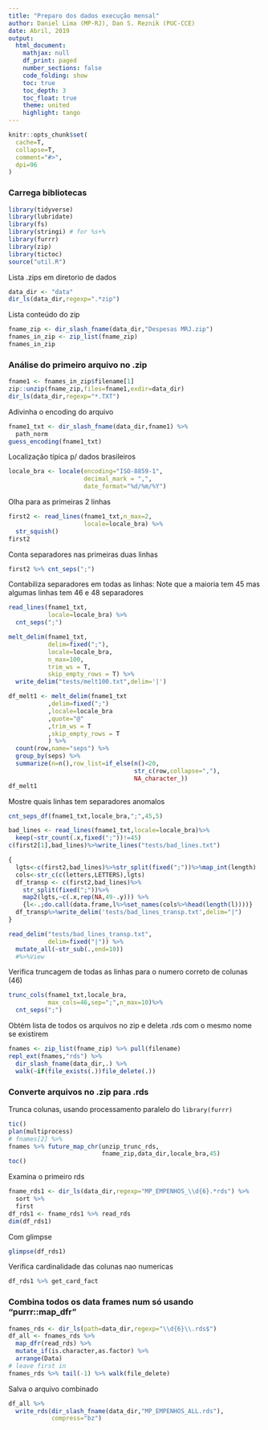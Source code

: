 ```yaml
---
title: "Preparo dos dados execução mensal"
author: Daniel Lima (MP-RJ), Dan S. Reznik (PUC-CCE)
date: Abril, 2019
output: 
  html_document:
    mathjax: null
    df_print: paged
    number_sections: false
    code_folding: show
    toc: true
    toc_depth: 3
    toc_float: true
    theme: united
    highlight: tango
---
```


```r
knitr::opts_chunk$set(
  cache=T,
  collapse=T,
  comment="#>",
  dpi=96
)
```

### Carrega bibliotecas

```r
library(tidyverse)
library(lubridate)
library(fs)
library(stringi) # for %s+%
library(furrr)
library(zip)
library(tictoc)
source("util.R")
```

Lista .zips em diretorio de dados

```r
data_dir <- "data"
dir_ls(data_dir,regexp=".*zip")
```

Lista conteúdo do zip

```r
fname_zip <- dir_slash_fname(data_dir,"Despesas MRJ.zip")
fnames_in_zip <- zip_list(fname_zip)
fnames_in_zip
```

### Análise do primeiro arquivo no .zip

```r
fname1 <- fnames_in_zip$filename[1]
zip::unzip(fname_zip,files=fname1,exdir=data_dir)
dir_ls(data_dir,regexp="*.TXT")
```

Adivinha o encoding do arquivo

```r
fname1_txt <- dir_slash_fname(data_dir,fname1) %>%
  path_norm
guess_encoding(fname1_txt)
```

Localização típica p/ dados brasileiros

```r
locale_bra <- locale(encoding="ISO-8859-1",
                     decimal_mark = ",",
                     date_format="%d/%m/%Y")
```

Olha para as primeiras 2 linhas

```r
first2 <- read_lines(fname1_txt,n_max=2,
                     locale=locale_bra) %>%
  str_squish() 
first2
```

Conta separadores nas primeiras duas linhas

```r
first2 %>% cnt_seps(";")
```

Contabiliza separadores em todas as linhas: Note que a maioria tem 45 mas algumas linhas tem 46 e 48 separadores

```r
read_lines(fname1_txt,
           locale=locale_bra) %>%
  cnt_seps(";")
```

<!-- Experimento: usa `melt_delim` para ler "ragged" -->

```r
melt_delim(fname1_txt,
           delim=fixed(";"),
           locale=locale_bra,
           n_max=100,
           trim_ws = T,
           skip_empty_rows = T) %>%
  write_delim("tests/melt100.txt",delim='|')
```

<!-- Lento: Analisa colunas com frame longo ("melt") -->

```r
df_melt1 <- melt_delim(fname1_txt
           ,delim=fixed(";")
           ,locale=locale_bra
           ,quote="@"
           ,trim_ws = T
           ,skip_empty_rows = T
           ) %>%
  count(row,name="seps") %>%
  group_by(seps) %>%
  summarize(n=n(),row_list=if_else(n()<20,
                                   str_c(row,collapse=","),
                                   NA_character_))
df_melt1
```

Mostre quais linhas tem separadores anomalos

```r
cnt_seps_df(fname1_txt,locale_bra,";",45,5)
```

<!-- Reporta quais linhas tem problemas no arquivo `bad_lines.txt` -->

```r
bad_lines <- read_lines(fname1_txt,locale=locale_bra)%>%
  keep(~str_count(.x,fixed(";"))!=45)
c(first2[1],bad_lines)%>%write_lines("tests/bad_lines.txt")
```

<!-- Reporta campos lado a lado (transpostos) em `bad_lines_transp.txt` -->

```r
{
  lgts<-c(first2,bad_lines)%>%str_split(fixed(";"))%>%map_int(length)
  cols<-str_c(c(letters,LETTERS),lgts)
  df_transp <- c(first2,bad_lines)%>%
    str_split(fixed(";"))%>%
    map2(lgts,~c(.x,rep(NA,49-.y))) %>%
    {l<-.;do.call(data.frame,l%>%set_names(cols%>%head(length(l))))}
  df_transp%>%write_delim('tests/bad_lines_transp.txt',delim="|")
}
```

<!-- Linhas com colunas adicionais: colunas serão ignoradas, já que parecem ser anotações manuais e ocasionais -->

```r
read_delim("tests/bad_lines_transp.txt",
           delim=fixed("|")) %>%
  mutate_all(~str_sub(.,end=10))
  #%>%View
```

Verifica truncagem de todas as linhas para o numero correto de colunas (46)

```r
trunc_cols(fname1_txt,locale_bra,
           max_cols=46,sep=";",n_max=10)%>%
  cnt_seps(";")
```

Obtém lista de todos os arquivos no zip e deleta .rds com o mesmo nome se existirem

```r
fnames <- zip_list(fname_zip) %>% pull(filename)
repl_ext(fnames,"rds") %>%
  dir_slash_fname(data_dir,.) %>%
  walk(~if(file_exists(.))file_delete(.))
```

### Converte arquivos no .zip para .rds

Trunca colunas, usando processamento paralelo do `library(furrr)`

```r
tic()
plan(multiprocess)
# fnames[2] %>% 
fnames %>% future_map_chr(unzip_trunc_rds,
                          fname_zip,data_dir,locale_bra,45)
toc()
```

Examina o primeiro rds

```r
fname_rds1 <- dir_ls(data_dir,regexp="MP_EMPENHOS_\\d{6}.*rds") %>%
  sort %>%
  first
df_rds1 <- fname_rds1 %>% read_rds
dim(df_rds1)
```

Com glimpse

```r
glimpse(df_rds1)
```

Verifica cardinalidade das colunas nao numericas

```r
df_rds1 %>% get_card_fact
```

### Combina todos os data frames num só usando "purrr::map_dfr"

```r
fnames_rds <- dir_ls(path=data_dir,regexp="\\d{6}\\.rds$")
df_all <- fnames_rds %>%
  map_dfr(read_rds) %>%
  mutate_if(is.character,as.factor) %>%
  arrange(Data)
# leave first in
fnames_rds %>% tail(-1) %>% walk(file_delete)
```

Salva o arquivo combinado

```r
df_all %>% 
  write_rds(dir_slash_fname(data_dir,"MP_EMPENHOS_ALL.rds"),
            compress="bz")
```
